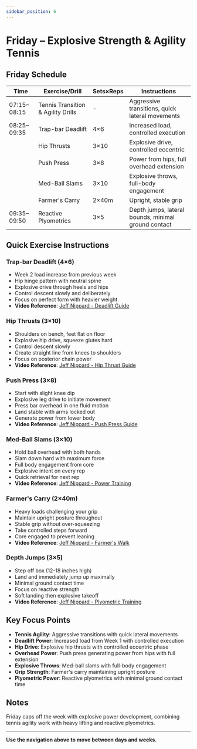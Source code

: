 ```yaml
---
sidebar_position: 6
---
```



<WorkoutNav weekNumber={2} />

# Friday – Explosive Strength & Agility Tennis

## Friday Schedule

| Time | Exercise/Drill | Sets×Reps | Instructions |
|------|---------------|-----------|--------------|
| 07:15–08:15 | Tennis Transition & Agility Drills | - | Aggressive transitions, quick lateral movements |
| 08:25–09:35 | Trap-bar Deadlift | 4×6 | Increased load, controlled execution |
| | Hip Thrusts | 3×10 | Explosive drive, controlled eccentric |
| | Push Press | 3×8 | Power from hips, full overhead extension |
| | Med-Ball Slams | 3×10 | Explosive throws, full-body engagement |
| | Farmer's Carry | 2×40m | Upright, stable grip |
| 09:35–09:50 | Reactive Plyometrics | 3×5 | Depth jumps, lateral bounds, minimal ground contact |

## Quick Exercise Instructions

### Trap-bar Deadlift (4×6)
- Week 2 load increase from previous week
- Hip hinge pattern with neutral spine
- Explosive drive through heels and hips
- Control descent slowly and deliberately
- Focus on perfect form with heavier weight
- **Video Reference**: [Jeff Nippard - Deadlift Guide](https://www.youtube.com/watch?v=op9kVnSso6Q)

### Hip Thrusts (3×10)
- Shoulders on bench, feet flat on floor
- Explosive hip drive, squeeze glutes hard
- Control descent slowly
- Create straight line from knees to shoulders
- Focus on posterior chain power
- **Video Reference**: [Jeff Nippard - Hip Thrust Guide](https://www.youtube.com/watch?v=xDmFkJxPzeM)

### Push Press (3×8)
- Start with slight knee dip
- Explosive leg drive to initiate movement
- Press bar overhead in one fluid motion
- Land stable with arms locked out
- Generate power from lower body
- **Video Reference**: [Jeff Nippard - Push Press Guide](https://www.youtube.com/watch?v=iaBVSJm78ko)

### Med-Ball Slams (3×10)
- Hold ball overhead with both hands
- Slam down hard with maximum force
- Full body engagement from core
- Explosive intent on every rep
- Quick retrieval for next rep
- **Video Reference**: [Jeff Nippard - Power Training](https://www.youtube.com/watch?v=K8aGBKy3a1k)

### Farmer's Carry (2×40m)
- Heavy loads challenging your grip
- Maintain upright posture throughout
- Stable grip without over-squeezing
- Take controlled steps forward
- Core engaged to prevent leaning
- **Video Reference**: [Jeff Nippard - Farmer's Walk](https://www.youtube.com/watch?v=p8FWv6bUJ7w)

### Depth Jumps (3×5)
- Step off box (12-18 inches high)
- Land and immediately jump up maximally
- Minimal ground contact time
- Focus on reactive strength
- Soft landing then explosive takeoff
- **Video Reference**: [Jeff Nippard - Plyometric Training](https://www.youtube.com/watch?v=tcY1dI5-Teo)

## Key Focus Points

- **Tennis Agility**: Aggressive transitions with quick lateral movements
- **Deadlift Power**: Increased load from Week 1 with controlled execution
- **Hip Drive**: Explosive hip thrusts with controlled eccentric phase
- **Overhead Power**: Push press generating power from hips with full extension
- **Explosive Throws**: Med-ball slams with full-body engagement
- **Grip Strength**: Farmer's carry maintaining upright posture
- **Plyometric Power**: Reactive plyometrics with minimal ground contact time

## Notes

Friday caps off the week with explosive power development, combining tennis agility work with heavy lifting and reactive plyometrics.

---

**Use the navigation above to move between days and weeks.**
